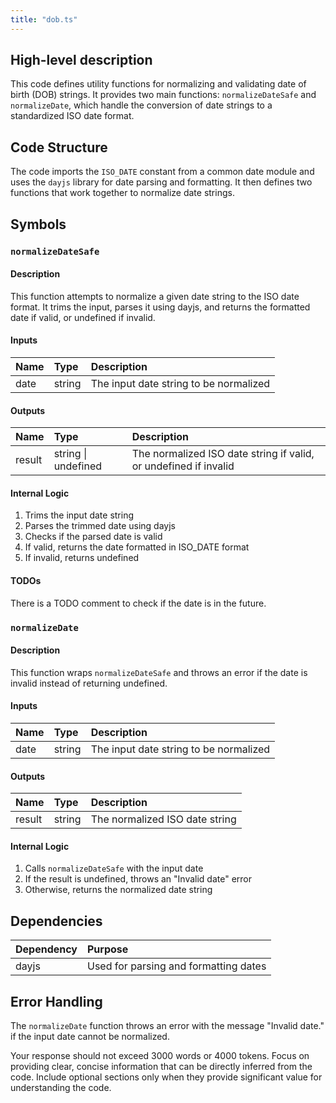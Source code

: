 ```yaml
---
title: "dob.ts"
---
```


## High-level description
This code defines utility functions for normalizing and validating date of birth (DOB) strings. It provides two main functions: `normalizeDateSafe` and `normalizeDate`, which handle the conversion of date strings to a standardized ISO date format.

## Code Structure
The code imports the `ISO_DATE` constant from a common date module and uses the `dayjs` library for date parsing and formatting. It then defines two functions that work together to normalize date strings.

## Symbols

### `normalizeDateSafe`
#### Description
This function attempts to normalize a given date string to the ISO date format. It trims the input, parses it using dayjs, and returns the formatted date if valid, or undefined if invalid.

#### Inputs
| Name | Type | Description |
|:-----|:-----|:------------|
| date | string | The input date string to be normalized |

#### Outputs
| Name | Type | Description |
|:-----|:-----|:------------|
| result | string \| undefined | The normalized ISO date string if valid, or undefined if invalid |

#### Internal Logic
1. Trims the input date string
2. Parses the trimmed date using dayjs
3. Checks if the parsed date is valid
4. If valid, returns the date formatted in ISO_DATE format
5. If invalid, returns undefined

#### TODOs
There is a TODO comment to check if the date is in the future.

### `normalizeDate`
#### Description
This function wraps `normalizeDateSafe` and throws an error if the date is invalid instead of returning undefined.

#### Inputs
| Name | Type | Description |
|:-----|:-----|:------------|
| date | string | The input date string to be normalized |

#### Outputs
| Name | Type | Description |
|:-----|:-----|:------------|
| result | string | The normalized ISO date string |

#### Internal Logic
1. Calls `normalizeDateSafe` with the input date
2. If the result is undefined, throws an "Invalid date" error
3. Otherwise, returns the normalized date string

## Dependencies
| Dependency | Purpose |
|:-----------|:--------|
| dayjs | Used for parsing and formatting dates |

## Error Handling
The `normalizeDate` function throws an error with the message "Invalid date." if the input date cannot be normalized.

Your response should not exceed 3000 words or 4000 tokens. Focus on providing clear, concise information that can be directly inferred from the code. Include optional sections only when they provide significant value for understanding the code.